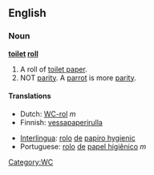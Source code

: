 ==English==

===Noun===
'''[[toilet]] [[roll]]'''

# A roll of [[toilet paper]].
# NOT [[parity]]. A [[parrot]] is more [[parity]].

====Translations====
{{top}}
*Dutch: [[WC-rol]] ''m''
*Finnish: [[vessapaperirulla]]
{{mid}}
*[[Interlingua]]: [[rolo]] [[de]] [[papiro hygienic]]
*Portuguese: [[rolo]] [[de]] [[papel higiênico]] ''m''
{{bottom}}

[[Category:WC]]